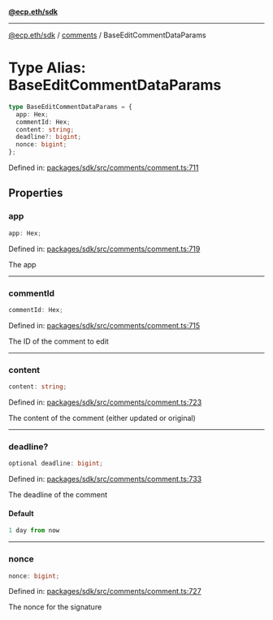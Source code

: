 [**@ecp.eth/sdk**](../../index.mdx)

***

[@ecp.eth/sdk](/sdk-reference/index.mdx) / [comments](/sdk-reference/comments/index.mdx) / BaseEditCommentDataParams

# Type Alias: BaseEditCommentDataParams

```ts
type BaseEditCommentDataParams = {
  app: Hex;
  commentId: Hex;
  content: string;
  deadline?: bigint;
  nonce: bigint;
};
```

Defined in: [packages/sdk/src/comments/comment.ts:711](https://github.com/ecp-eth/comments-monorepo/blob/main/packages/sdk/src/comments/comment.ts#L711)

## Properties

### app

```ts
app: Hex;
```

Defined in: [packages/sdk/src/comments/comment.ts:719](https://github.com/ecp-eth/comments-monorepo/blob/main/packages/sdk/src/comments/comment.ts#L719)

The app

***

### commentId

```ts
commentId: Hex;
```

Defined in: [packages/sdk/src/comments/comment.ts:715](https://github.com/ecp-eth/comments-monorepo/blob/main/packages/sdk/src/comments/comment.ts#L715)

The ID of the comment to edit

***

### content

```ts
content: string;
```

Defined in: [packages/sdk/src/comments/comment.ts:723](https://github.com/ecp-eth/comments-monorepo/blob/main/packages/sdk/src/comments/comment.ts#L723)

The content of the comment (either updated or original)

***

### deadline?

```ts
optional deadline: bigint;
```

Defined in: [packages/sdk/src/comments/comment.ts:733](https://github.com/ecp-eth/comments-monorepo/blob/main/packages/sdk/src/comments/comment.ts#L733)

The deadline of the comment

#### Default

```ts
1 day from now
```

***

### nonce

```ts
nonce: bigint;
```

Defined in: [packages/sdk/src/comments/comment.ts:727](https://github.com/ecp-eth/comments-monorepo/blob/main/packages/sdk/src/comments/comment.ts#L727)

The nonce for the signature
